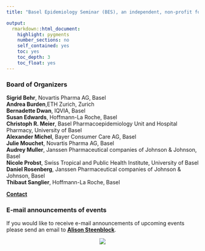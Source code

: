 ---
title: "Basel Epidemiology Seminar (BES), an independent, non-profit forum for discussion between epidemiologists"

output: 
  rmarkdown::html_document:
    highlight: pygments
    number_sections: no
    self_contained: yes
    toc: yes
    toc_depth: 3
    toc_float: yes
---

### Board of Organizers

__Sigrid Behr__, Novartis Pharma AG, Basel  
__Andrea Burden__,ETH Zurich, Zurich  
__Bernadette Dwan__, IQVIA, Basel   
__Susan Edwards__, Hoffmann-La Roche, Basel   
__Christoph R. Meier__, Basel Pharmacoepidemiology Unit and Hospital Pharmacy, University of Basel  
__Alexander Michel__, Bayer Consumer Care AG, Basel  
__Julie Mouchet__, Novartis Pharma AG, Basel  
__Audrey Muller__, Janssen Pharmaceutical companies of Johnson & Johnson, Basel   
__Nicole Probst__, Swiss Tropical and Public Health Institute, University of Basel  
__Daniel Rosenberg__, Janssen Pharmaceutical companies of Johnson & Johnson, Basel  
__Thibaut Sanglier__, Hoffmann-La Roche, Basel  
 

[__Contact__](mailto:sigrid.behr@novartis.com)

### E-mail announcements of events

If you would like to receive e-mail announcements of upcoming events please send an email to [__Alison Steenblock__](mailto:asteenbl@its.jnj.com).

<center>![](BES_Theme.jpg)</center>  
  









